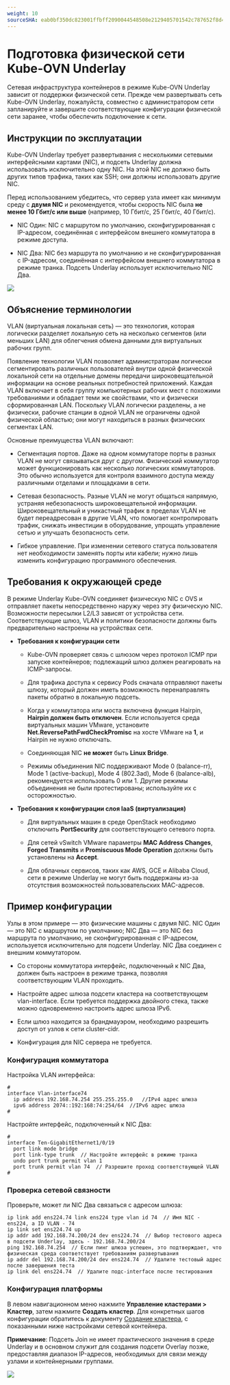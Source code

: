 ```yaml
---
weight: 10
sourceSHA: eab0bf350dc823001ffbff2090044548508e2129405701542c787652f8d4904e
---
```


# Подготовка физической сети Kube-OVN Underlay

Сетевая инфраструктура контейнеров в режиме Kube-OVN Underlay зависит от поддержки физической сети. Прежде чем развертывать сеть Kube-OVN Underlay, пожалуйста, совместно с администратором сети запланируйте и завершите соответствующие конфигурации физической сети заранее, чтобы обеспечить подключение к сети.

## Инструкции по эксплуатации

Kube-OVN Underlay требует развертывания с несколькими сетевыми интерфейсными картами (NIC), и подсеть Underlay должна использовать исключительно одну NIC. На этой NIC не должно быть других типов трафика, таких как SSH; они должны использовать другие NIC.

Перед использованием убедитесь, что сервер узла имеет как минимум среду с **двумя NIC** и рекомендуется, чтобы скорость NIC была **не менее 10 Гбит/с или выше** (например, 10 Гбит/с, 25 Гбит/с, 40 Гбит/с).

- NIC Один: NIC с маршрутом по умолчанию, сконфигурированная с IP-адресом, соединённая с интерфейсом внешнего коммутатора в режиме доступа.

- NIC Два: NIC без маршрута по умолчанию и не сконфигурированная с IP-адресом, соединённая с интерфейсом внешнего коммутатора в режиме транка. Подсеть Underlay использует исключительно NIC Два.

![](../../../../en/configure/networking/assets/ovnunderlay.png)

## Объяснение терминологии

VLAN (виртуальная локальная сеть) — это технология, которая логически разделяет локальную сеть на несколько сегментов (или меньших LAN) для облегчения обмена данными для виртуальных рабочих групп.

Появление технологии VLAN позволяет администраторам логически сегментировать различных пользователей внутри одной физической локальной сети на отдельные домены передачи широковещательной информации на основе реальных потребностей приложений. Каждая VLAN включает в себя группу компьютерных рабочих мест с похожими требованиями и обладает теми же свойствами, что и физически сформированная LAN. Поскольку VLAN логически разделены, а не физически, рабочие станции в одной VLAN не ограничены одной физической областью; они могут находиться в разных физических сегментах LAN.

Основные преимущества VLAN включают:

- Сегментация портов. Даже на одном коммутаторе порты в разных VLAN не могут связываться друг с другом. Физический коммутатор может функционировать как несколько логических коммутаторов. Это обычно используется для контроля взаимного доступа между различными отделами и площадками в сети.

- Сетевая безопасность. Разные VLAN не могут общаться напрямую, устраняя небезопасность широковещательной информации. Широковещательный и уникастный трафик в пределах VLAN не будет переадресован в другие VLAN, что помогает контролировать трафик, снижать инвестиции в оборудование, упрощать управление сетью и улучшать безопасность сети.

- Гибкое управление. При изменении сетевого статуса пользователя нет необходимости заменять порты или кабели; нужно лишь изменить конфигурацию программного обеспечения.

## Требования к окружающей среде

В режиме Underlay Kube-OVN соединяет физическую NIC с OVS и отправляет пакеты непосредственно наружу через эту физическую NIC. Возможности пересылки L2/L3 зависят от устройства сети. Соответствующие шлюз, VLAN и политики безопасности должны быть предварительно настроены на устройствах сети.

- **Требования к конфигурации сети**

  - Kube-OVN проверяет связь с шлюзом через протокол ICMP при запуске контейнеров; подлежащий шлюз должен реагировать на ICMP-запросы.

  - Для трафика доступа к сервису Pods сначала отправляют пакеты шлюзу, который должен иметь возможность перенаправлять пакеты обратно в локальную подсеть.

  - Когда у коммутатора или моста включена функция Hairpin, **Hairpin должен быть отключен**. Если используется среда виртуальных машин VMware, установите **Net.ReversePathFwdCheckPromisc** на хосте VMware на **1**, и Hairpin не нужно отключать.

  - Соединяющая NIC **не может** быть **Linux Bridge**.

  - Режимы объединения NIC поддерживают Mode 0 (balance-rr), Mode 1 (active-backup), Mode 4 (802.3ad), Mode 6 (balance-alb), рекомендуется использовать 0 или 1. Другие режимы объединения не были протестированы; используйте их с осторожностью.

- **Требования к конфигурации слоя IaaS (виртуализация)**

  - Для виртуальных машин в среде OpenStack необходимо отключить **PortSecurity** для соответствующего сетевого порта.

  - Для сетей vSwitch VMware параметры **MAC Address Changes**, **Forged Transmits** и **Promiscuous Mode Operation** должны быть установлены на **Accept**.

  - Для облачных сервисов, таких как AWS, GCE и Alibaba Cloud, сети в режиме Underlay не могут быть поддержаны из-за отсутствия возможностей пользовательских MAC-адресов.

## Пример конфигурации

Узлы в этом примере — это физические машины с двумя NIC. NIC Один — это NIC с маршрутом по умолчанию; NIC Два — это NIC без маршрута по умолчанию, не сконфигурированная с IP-адресом, используется исключительно для подсети Underlay. NIC Два соединен с внешним коммутатором.

- Со стороны коммутатора интерфейс, подключенный к NIC Два, должен быть настроен в режиме транка, позволяя соответствующим VLAN проходить.

- Настройте адрес шлюза подсети кластера на соответствующем vlan-interface. Если требуется поддержка двойного стека, также можно одновременно настроить адрес шлюза IPv6.

- Если шлюз находится за брандмауэром, необходимо разрешить доступ от узлов к сети cluster-cidr.

- Конфигурация для NIC сервера не требуется.

### Конфигурация коммутатора

Настройка VLAN интерфейса:

```
#
interface Vlan-interface74
  ip address 192.168.74.254 255.255.255.0   //IPv4 адрес шлюза
  ipv6 address 2074::192:168:74:254/64  //IPv6 адрес шлюза
#
```

Настройте интерфейс, подключенный к NIC Два:

```
#
interface Ten-GigabitEthernet1/0/19
  port link mode bridge
  port link-type trunk  // Настройте интерфейс в режиме транка
  undo port trunk permit vlan 1
  port trunk permit vlan 74  // Разрешите проход соответствующей VLAN
#
```

### Проверка сетевой связности

Проверьте, может ли NIC Два связаться с адресом шлюза:

```
ip link add ens224.74 link ens224 type vlan id 74  // Имя NIC - ens224, а ID VLAN - 74
ip link set ens224.74 up
ip addr add 192.168.74.200/24 dev ens224.74  // Выбор тестового адреса в подсети Underlay, здесь - 192.168.74.200/24
ping 192.168.74.254  // Если пинг шлюза успешен, это подтверждает, что физическая среда соответствует требованиям развертывания
ip addr del 192.168.74.200/24 dev ens224.74  // Удалите тестовый адрес после завершения теста
ip link del ens224.74  // Удалите подс-interface после тестирования
```

### Конфигурация платформы

В левом навигационном меню нажмите **Управление кластерами > Кластер**, затем нажмите **Создать кластер**. Для конкретных шагов конфигурации обратитесь к документу [Создание кластера](), с показанными ниже настройками сетевой контейнера.

**Примечание**: Подсеть Join не имеет практического значения в среде Underlay и в основном служит для создания подсети Overlay позже, предоставляя диапазон IP-адресов, необходимых для связи между узлами и контейнерными группами.

![](../../../../en/configure/networking/assets/ovnunderlayexample.png)
